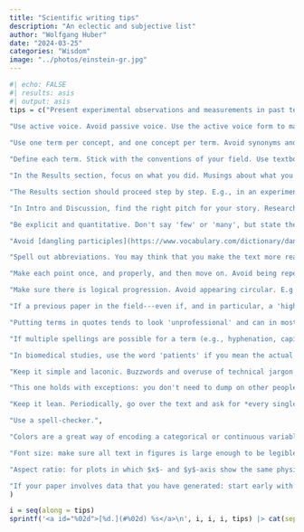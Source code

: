 ```yaml
---
title: "Scientific writing tips"
description: "An eclectic and subjective list"
author: "Wolfgang Huber"
date: "2024-03-25"
categories: "Wisdom"
image: "../photos/einstein-gr.jpg"
---
```


```r
#| echo: FALSE
#| results: asis
#| output: asis 
tips = c("Present experimental observations and measurements in past tense. Use present tense for presuppositions, interpretations and conclusions. The statements in past tense are the real, hard substance, the novelty of a research paper.", 
         
"Use active voice. Avoid passive voice. Use the active voice form to make it clear what you did, what others did, or what already pre-existed from your previously reported work.",

"Use one term per concept, and one concept per term. Avoid synonyms and lexical variation, as these adds unnecessary mental load on the reader ('Do they really mean the same? Or do they mean to leave room for some subtle distinction?'). Similarly, do not overload the same word with multiple meanings. An example is using the same word for measured data, and for their intended interpretation. E.g., in RNA-seq, you may have collected for each gene the number of matching sequencing reads, and want it to mean the gene product's level of activity. They are (hopefully) related. But they are not the same. It is part of the scientific approach to care about such distinctions. (Good scientists also know when it's fine to gloss over, so they can move on with the narrative rather than burdening everyone with pedantry.)",

"Define each term. Stick with the conventions of your field. Use textbooks, reviews, or at least Wikipedia, if possible, provide the reference that contains the standard definition. Have a very good reason if you make up your own definitions. In either case, try to keep your paper self-contained and provide the definition in your text. If you want to use fancy sounding words and technical terms, make sure you really understand their meaning, and that it is what you want. Google and dictionaries are your friends.",

"In the Results section, focus on what you did. Musings about what you or someone could have done instead, or why you didn't, are (if at all) for Intro or Discussion.",

"The Results section should proceed step by step. E.g., in an experimental omics paper, from sample acquisition, to choice of measurement technology, to specific protocol used, to specs of the data generated (e.g. number of reads, alignment, quality filters). Then, state the biological questions you asked, how you translated each into a statistical procedure, a visualization and a numerical summary, and how you interpret the result. Always step by step. Such that each intermediate step or result is explained before it is used by another step. Use short, simple sentences, and plain language ('Hemingway style').",

"In Intro and Discussion, find the right pitch for your story. Research happens in the grey zone between the well-known and the totally unknown. Make sure you describe your situation, i.e., what has been known, and what used to be unknown, or controversial, but now is not, thanks to you. Make sure you find the right framing. It is rarely necessary to paint the scientific background starting with Darwin in the 1860s or the invention of digital computers, but it is also helpful to give a wide enough background for a target audience that has not been completely immersed in the topic for the last three years.",

"Be explicit and quantitative. Don't say 'few' or 'many', but state the numbers and/or fractions quantitatively. Avoid most adjectives (e.g., high, good, efficient) and adverbs (e.g., fast). Instead, state the relevant physical quantities (e.g., speed, length, time interval) or numerical metrics (e.g., percent overlap, confusion table). Adverbs and adjectives are rarely needed in Results and Methods sections of papers. There is some room for them in Intro and Discussion sections, or in reviews.",

"Avoid [dangling participles](https://www.vocabulary.com/dictionary/dangling%20participle). Even if the intended meaning is clear. You may think you sound sophisticated, but it undermines you. Similarly for dangling pronouns.",

"Spell out abbreviations. You may think that you make the text more readable by shortening it. The opposite is the case. Many readers do not read the paper linearly from beginning to end, and instead jump around or start in the middle. Even if you think a certain abbreviation is obvious, you will be surprised by how many readers you lose with it.",

"Make each point once, and properly, and then move on. Avoid being repetitive. For instance, state the objective of the work, or of a particular portion of it, clearly and explicitly at the outset, and then just get on with describing the steps, and results. Do not keep repeating the motives, or a previous result.",

"Make sure there is logical progression. Avoid appearing circular. E.g., you can start a paragraph with stating a conclusion, and then provide your logical, fact-based argument for it, based on your premises and data. Or, start with the premises, and then go through the logical steps of data analysis to arrive at a conclusion. But do not put the conclusion, or the premises, both at the start and end of a paragraph. The reader will likely end up being puzzled about what was actually achieved.",

"If a previous paper in the field---even if, and in particular, a 'high impact' one--- used sloppy terminology or sloppy thinking, don't just uncritically regurgitate it. Improve, or at least take a stand. In science, we're not paid to be sheep following the herd, but to be better than others.",

"Putting terms in quotes tends to look 'unprofessional' and can in most cases be avoided by being careful about the choice of words.",

"If multiple spellings are possible for a term (e.g., hyphenation, capitalization), pick one and stick with it.",

"In biomedical studies, use the word 'patients' if you mean the actual people, i.e., human beings with life histories, families, feelings. Use another word if you are just referring to blood samples or tissue biopsies.",

"Keep it simple and laconic. Buzzwords and overuse of technical jargon sound pompous and undermine you.",

"This one holds with exceptions: you don't need to dump on other people's work in order to make your work look good. It's not a null sum game. You can talk respectfully about prior attempts at your question, and still claim a major advance.",

"Keep it lean. Periodically, go over the text and ask for *every single word* whether it is necessary. Does it carry new and relevant information? If not, remove it. E.g., prune for occurences of phrases of the form 'To achieve *X*, we did *(different word for X)*'. Don't say 'X represents Y' when it's just 'X is Y'. Doing so exposes you as careless of logical thinking.",

"Use a spell-checker.",

"Colors are a great way of encoding a categorical or continuous variable in your data. Choose the color map carefully. There is [good advice on this on the internet](https://ggplot2-book.org/scales-colour). If your paper has multiple plots mentioning the same variable, make sure the color map is the same. Similarly, use distinct color maps for different variables.",

"Font size: make sure all text in figures is large enough to be legible. Avoid clutter and repetition. Make choice of font, font style and sizes consistent across figure panels and figures. In practice, this is surprisingly hard.",

"Aspect ratio: for plots in which $x$- and $y$-axis show the same physical or conceptual units, make sure the aspect ratio is consistent, i.e., usually 1:1.",

"If your paper involves data that you have generated: start early with uploading the data to the appropriate public repository, e.g., [EBI](https://www.ebi.ac.uk/). In particular the good journals have strict data reporting requirements. Bringing together your data (and metadata!) to meet the minimal reporting standards of the public repository can take days or weeks. After data upload, sometimes several rounds of back-and-forth with the curators / operators of the database ensue, until the data are really accessible. You do not want to expend the time for this while a journal editor or reviewer are already impatiently waiting."
)

i = seq(along = tips)
sprintf('<a id="%02d">[%d.](#%02d) %s</a>\n', i, i, i, tips) |> cat(sep="\n")
```

